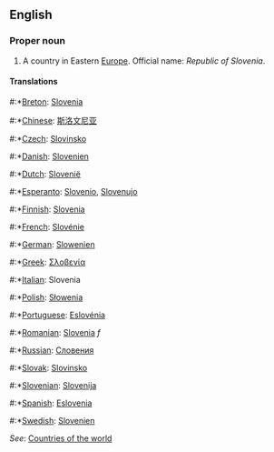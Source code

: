 ==English==

===Proper noun===
# A country in Eastern [[Europe]]. Official name: ''Republic of Slovenia''.

====Translations====
#:*[[Breton]]: [[Slovenia]]
#:*[[Chinese]]: [[斯洛文尼亚]]
#:*[[Czech]]: [[Slovinsko]]
#:*[[Danish]]: [[Slovenien]]
#:*[[Dutch]]: [[Slovenië]]
#:*[[Esperanto]]: [[Slovenio]], [[Slovenujo]]
#:*[[Finnish]]: [[Slovenia]]
#:*[[French]]: [[Slovénie]]
#:*[[German]]: [[Slowenien]]
#:*[[Greek]]: [[Σλοβενία]]
#:*[[Italian]]: Slovenia
#:*[[Polish]]: [[Słowenia]]
#:*[[Portuguese]]: [[Eslovénia]]
#:*[[Romanian]]: [[Slovenia]] ''f''
#:*[[Russian]]: [[Словения]]
#:*[[Slovak]]: [[Slovinsko]]
#:*[[Slovenian]]: [[Slovenija]]
#:*[[Spanish]]: [[Eslovenia]]
#:*[[Swedish]]: [[Slovenien]]

''See'': [[Countries of the world]]